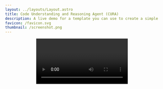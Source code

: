 ```yaml
---
layout: ../layouts/Layout.astro
title: Code Understanding and Reasoning Agent (CURA)
description: A live demo for a template you can use to create a simple project page for your research paper. It's made with the Astro web framework and styled with Tailwind CSS. You write the content in MDX, which enables markdown formatting like bold and italics as well as custom components like small caps.
favicon: /favicon.svg
thumbnail: /screenshot.png
---
```







<Header
  title={frontmatter.title}
  authors={[
    {
      name: "Hao-Yuan Chen (Mark Chen)",
      url: "mailto:mark@mindifyai.dev",
      institution: "Mindify AI Inc.",
      notes: ["*", "†"],
    },
    {
      name: "Author Two",
      institution: "Institution Two",
      notes: ["*", "†"],
    },
    {
      name: "Author Three",
      institution: "Institution Three",
      notes: ["†"],
    },
    {
      name: "Author Four",
      institution: "Institution Four",
    },
  ]}
  conference="2025 Interational Conference on Learning Representations (ICLR)"
  notes={[
    {
      symbol: "*",
      text: "author note one",
    },
    {
      symbol: "†",
      text: "author note two",
    },
  ]}
  links={[
    {
      name: "Paper",
      url: "",
      icon: "fa-solid:file-pdf",
    },
    {
      name: "Code",
      url: "https://github.com/RomanHauksson/academic-project-astro-template",
      icon: "mdi:github",
    },
    {
      name: "arXiv",
      url: "",
      icon: "academicons:arxiv",
    },
  ]}
/>

<Video source={outside} />

## Abstract

This paper introduces CURA, namely, codebase understanding and reasoning agent, an agentic framework designed to enhance codebase understanding and reasoning capabilities in software engineering tasks. CURA employs a two-stage pipeline: the understanding stage and the reasoning stage. The understanding stage leverages both internal and external contexts to map the structure and nuances of the codebase comprehensively. This is followed by the reasoning stage, where the agent engages in iterative planning, problem-solving, and reflective reasoning to improve its approach to the approach reasoning length of the current LLM available. We evaluate CURA using the SWE Bench benchmark, demonstrating its effectiveness in solving real-life software engineering problems with increased efficiency and fewer iterations than existing frameworks. Our results suggest that CURA is a significant step towards creating more capable and autonomous agents for software engineering tasks.

## Another section, with a figure

Use the figure component to display images, videos, equations, or any other element, with an optional caption.

<Figure caption="Diagram of the transformer deep learning architecture.">
  <Image src={transformer} alt="alt text" />
</Figure>

## Two columns

Use the two columns component to display two columns of content. In this example, the first column contains a figure with a YouTube video and the second column contains a figure with a custom [React](https://react.dev/) component. By default, they display side by side, but if the screen is narrow enough (for example, on mobile), they're arranged vertically.

<TwoColumns>
  <Figure slot="left" caption="Take a look at this YouTube video.">
    <YouTubeVideo videoId="wjZofJX0v4M" />
  </Figure>
  <Figure
    slot="right"
    caption="Now look at this Gaussian Splat, rendered with a React component."
  >
    <Splat client:idle />
  </Figure>
</TwoColumns>

## LaTeX

You can also add LaTeX formulas, rendered during the build process using [KaTeX](https://katex.org/) so they're quick to load for visitors of your project page.

<LaTeX formula="\int_a^b f(x) dx" />

## BibTeX citation

```
@misc{roman2024template,
  author = "{Roman Hauksson}",
  title = "Academic Project Page Template",
  year = "2024",
  howpublished = "\url{https://research-template.roman.technology}",
}
```
